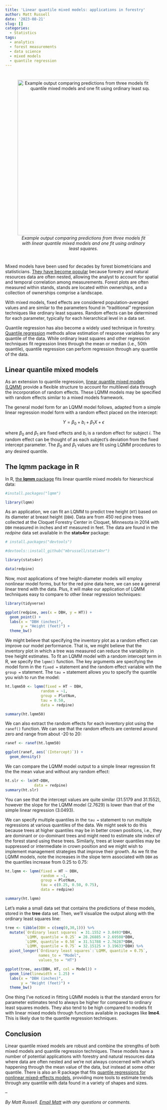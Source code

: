```yaml
---
title: 'Linear quantile mixed models: applications in forestry'
author: Matt Russell
date: '2023-08-21'
slug: []
categories:
  - Statistics
tags:
  - analytics
  - forest measurements
  - data science
  - mixed models
  - quantile regression
---
```


# 
<center>

![*Example output comparing predictions from three models fit with linear quantile mixed models and one fit using ordinary least squares.*](lqmm_example.png){width=500px}
</center>
# 

Mixed models have been used for decades by forest biometricians and statisticians. [They have become popular](https://arbor-analytics.com/post/mixed-models-a-primer/) because forestry and natural resources data are often nested, allowing the analyst to account for spatial and temporal correlation among measurements. Forest plots are often measured within stands, stands are located within ownerships, and a collection of ownerships comprise a landscape.

With mixed models, fixed effects are considered population-averaged values and are similar to the parameters found in “traditional” regression techniques like ordinary least squares. Random effects can be determined for each parameter, typically for each hierarchical level in a data set.

Quantile regression has also become a widely used technique in forestry. [Quantile regression](https://www.aeaweb.org/articles?id=10.1257/jep.15.4.143) methods allow estimation of response variables for any quantile of the data. While ordinary least squares and other regression techniques fit regression lines through the mean or median (i.e., 50th quantile), quantile regression can perform regression through any quantile of the data.  

## Linear quantile mixed models

As an extension to quantile regression, [linear quantile mixed models (LQMM)](https://link.springer.com/article/10.1007/s11222-013-9381-9) provide a flexible structure to account for multilevel data through the incorporation of random effects. These LQMM models may be specified with random effects similar to a mixed models framework. 

The general model form for an LQMM model follows, adapted from a simple linear regression model form with a random effect placed on the intercept:

$$Y=\beta_0+b_i+\beta_1X+\epsilon$$

where $\beta_0$ and $\beta_1$ are fixed effects and $b_i$ is a random effect for subject $i$. The random effect can be thought of as each subject's deviation from the fixed intercept parameter. The $\beta_0$ and $\beta_1$ values are fit using LQMM procedures to any desired quantile.

## The lqmm package in R

In R, [the **lqmm** package](https://rdrr.io/cran/lqmm/man/lqmm.html) fits linear quantile mixed models for hierarchical data:

```r
#install.packages("lqmm")

library(lqmm)
```

As an application, we can fit an LQMM to predict tree height (`HT`) based on its diameter at breast height (`DBH`). Data are from 450 red pine trees collected at the Cloquet Forestry Center in Cloquet, Minnesota in 2014 with `DBH` measured in inches and `HT` measured in feet. The data are found in the *redpine* data set available in the **stats4nr** package:

```r
# install.packages("devtools")

#devtools::install_github("mbrussell/stats4nr")

library(stats4nr)

data(redpine)
```

Now, most applications of tree height-diameter models will employ nonlinear model forms, but for the red pine data here, we can see a general linear trend with the data. Plus, it will make our application of LQMM techniques easy to compare to other linear regression techniques:

```r
library(tidyverse)

ggplot(redpine, aes(x = DBH, y = HT)) +
  geom_point() +
  labs(x = "DBH (inches)",
       y = "Height (feet)") +
  theme_bw()
```

We might believe that specifying the inventory plot as a random effect can improve our model performance. That is, we might believe that the inventory plot in which a tree was measured can reduce the variability in tree height estimates. To fit an LQMM model with a random intercept term in R, we specify the `lqmm()` function. The key arguments are specifying the model form in the `fixed =` statement and the random effect variable with the `group =` statement. The `tau =` statement allows you to specify the quantile you wish to run the model:

```r
ht.lqmm50 <- lqmm(fixed = HT ~ DBH, 
                random = ~1, 
                group = PlotNum,
                tau = 0.50,
                data = redpine)

summary(ht.lqmm50)
```

We can also extract the random effects for each inventory plot using the `ranef()` function. We can see that the random effects are centered around zero and range from about -20 to 20: 

```r
ranef <- ranef(ht.lqmm50)

ggplot(ranef, aes(`(Intercept)`)) +
  geom_density()  
```

We can compare the LQMM model output to a simple linear regression fit the the mean value and without any random effect:

```r
ht.slr <- lm(HT~DBH,
             data = redpine)
summary(ht.slr)
```

You can see that the intercept values are quite similar (31.5179 and 31.1552), however the slope for the LQMM model (2.7629) is lower than that of the simple linear regression (3.0493).

We can specify multiple quantiles in the `tau =` statement to run multiple regressions at various quantiles of the data. We might seek to do this because trees at higher quantiles may be in better crown positions, i.e., they are dominant or co-dominant trees and might need to estimate site index of the forest stand using these trees. Similarly, trees at lower quantiles may be suppressed or intermediate in crown position and we might wish to implement management strategies that improve their growth. As we fit the LQMM models, note the increases in the slope term associated with `DBH` as the quantiles increase from 0.25 to 0.75:  

```r
ht.lqmm <- lqmm(fixed = HT ~ DBH, 
                random = ~1, 
                group = PlotNum,
                tau = c(0.25, 0.50, 0.75),
                data = redpine)

summary(ht.lqmm)
```

Let's make a small data set that contains the predictions of these models, stored in the **tree** data set. Then, we'll visualize the output along with the ordinary least squares line: 

```r
tree <- tibble(DBH = c(seq(0,30,1))) %>% 
  mutate(`Ordinary least squares` = 31.1552 + 3.0493*DBH,
         `LQMM, quantile = 0.25` = 28.26885 + 2.69508*DBH,
         `LQMM, quantile = 0.50` = 31.51788 + 2.76287*DBH,
         `LQMM, quantile = 0.75` = 32.15125 + 3.19633*DBH) %>% 
  pivot_longer(`Ordinary least squares`:`LQMM, quantile = 0.75`,
               names_to = "Model",
               values_to = "HT")

ggplot(tree, aes(DBH, HT, col = Model)) +
  geom_line(linewidth = 1.25) +
  labs(x = "DBH (inches)",
       y = "Height (feet)") +
  theme_bw()
```

One thing I've noticed in fitting LQMM models is that the standard errors for parameter estimates tend to always be higher for compared to ordinary least squares models. They also tend to be high compared to models fit with linear mixed models through functions available in packages like **lme4**. This is likely due to the quantile regression techniques. 

## Conclusion
Linear quantile mixed models are robust and combine the strengths of both mixed models and quantile regression techniques. These models have a number of potential applications with forestry and natural resources data where data are often nested and we're not always concerned with what's happening through the mean value of the data, but instead at some other quantile. There is also an R package that fits [quantile regressions for nonlinear mixed-effects models](https://cran.r-project.org/web/packages/qrNLMM/index.html), providing more tools to estimate trends through any quantile with data found in a variety of shapes and sizes.

--

*By Matt Russell. [Email Matt](mailto:matt@arbor-analytics.com) with any questions or comments.*
